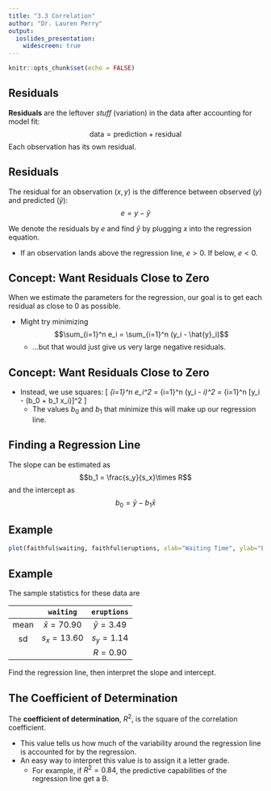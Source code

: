 ---
title: "3.3 Correlation"
author: "Dr. Lauren Perry"
output:
  ioslides_presentation: 
    widescreen: true
---

```{r setup, include=FALSE}
knitr::opts_chunk$set(echo = FALSE)
```

## Residuals

**Residuals** are the leftover *stuff* (variation) in the data after
accounting for model fit:
$$\text{data} = \text{prediction} + \text{residual}$$ 
Each observation has its own residual. 

## Residuals

The residual for an observation $(x,y)$ is the
difference between observed ($y$) and predicted ($\hat{y}$):
$$e = y - \hat{y}$$ 

We denote the residuals by $e$ and find $\hat{y}$ by
plugging $x$ into the regression equation. 

- If an observation lands above
the regression line, $e > 0$. If below, $e < 0$.

## Concept: Want Residuals Close to Zero

When we estimate the parameters for the regression, our goal is to get
each residual as close to 0 as possible. 

- Might try minimizing $$\sum_{i=1}^n e_i = \sum_{i=1}^n (y_i - \hat{y}_i)$$ 
    - ...but that would just give us very large negative residuals. 

## Concept: Want Residuals Close to Zero

- Instead, we use squares: 
\[
\sum_{i=1}^n e_i^2 = \sum_{i=1}^n (y_i - \hat{y}_i)^2 = \sum_{i=1}^n [y_i - (b_0 + b_1 x_i)]^2
\] 
    - The values $b_0$ and $b_1$ that minimize this will make up our regression line.

## Finding a Regression Line

The slope can be estimated as
$$b_1 = \frac{s_y}{s_x}\times R$$ and the intercept as
$$b_0 = \bar{y} - b_1 \bar{x}$$

## Example

```{r}
plot(faithful$waiting, faithful$eruptions, xlab="Waiting Time", ylab="Eruption Duration")
```

## Example

The sample statistics for these data are

 |      |    `waiting`    |  `eruptions`   |
 |:----:|:---------------:|:--------------:|
 | mean | $\bar{x}=70.90$ | $\bar{y}=3.49$ |
 |  sd  |   $s_x=13.60$   |   $s_y=1.14$   |
 |      |                 |   $R = 0.90$   |

Find the regression line, then interpret the slope and intercept. 

## The Coefficient of Determination

The **coefficient of determination**, $R^2$, is the square of the correlation coefficient.

- This value tells us how much of the variability around the regression line is accounted for by the regression. 
- An easy way to interpret this value is to assign it a letter grade. 
    - For example, if $R^2 = 0.84$, the predictive capabilities of the regression line get a B.